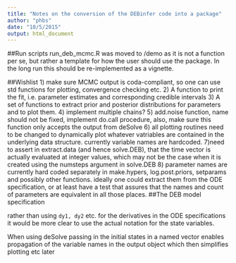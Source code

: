 ```yaml
---
title: "Notes on the conversion of the DEBinfer code into a package"
author: "phbs"
date: "10/5/2015"
output: html_document
---
```


##Run scripts
run_deb_mcmc.R was moved to /demo as it is not a function per se, but rather a template for how the user should use the package. In the long run this should be re-implemented as a vignette.

##Wishlist
1) make sure MCMC output is coda-compliant, so one can use std functions for plotting, convergence checking etc.
2) A function to print the fit, i.e. parameter estimates and corresponding credible intervals
3) A set of functions to extract prior and posterior distributions for parameters and to plot them.
4) implement multiple chains?
5) add.noise function, name should not be fixed, implement do.call procedure, also, make sure this function only accepts the output from deSolve
6) all plotting routines need to be changed to dynamically plot whatever vatriables are contained in the underlying data structure. currently variable names are hardcoded.
7)need to assert in extract.data (and hence solve.DEB), that the time vector is actually evaluated at integer values, which may not be the case when it is created using the numsteps argument in solve.DEB
8) parameter names are currently hard coded separately in make.hypers, log.post.priors, setparams and possibly other functions. ideally one could extract them from the ODE specification, or at least have a test that assures that the names and count of parameters are equivalent in all those places.
##The DEB model specification

rather than using `dy1, dy2` etc. for the derivatives in the ODE specifications it would be more clear to use the actual notation for the state variables. 

When using deSolve passing in the initial states in a named vector enables propagation of the variable names in the output object which then simplifies plotting etc later
